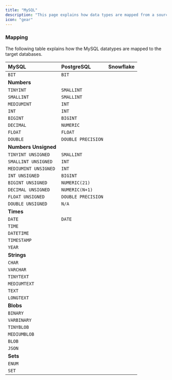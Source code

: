 ```yaml
---
title: "MySQL"
description: "This page explains how data types are mapped from a source MySQL database to target databases. Please visit the [MySQL Data Types Documentation](https://dev.mysql.com/doc/refman/8.4/en/data-types.html) to get a primer on the various MySQL datatypes. "
icon: "gear"
---
```


### Mapping

The following table explains how the MySQL datatypes are mapped to the target databases.

| MySQL                | PostgreSQL | Snowflake |
| :------------------- | :--------- | :-------- |
| `BIT`                |`BIT`       |           |
|**Numbers**           |            |           |
| `TINYINT`            |`SMALLINT`            |           |
| `SMALLINT`           |`SMALLINT`            |           |
| `MEDIUMINT`          |`INT`            |           |
| `INT`                |`INT`            |           |
| `BIGINT`             | `BIGINT`           |           |
| `DECIMAL`            | `NUMERIC`           |           |
| `FLOAT`              | `FLOAT`           |           |
| `DOUBLE`             | `DOUBLE PRECISION`           |           |
|**Numbers Unsigned**  |            |           |
| `TINYINT UNSIGNED`   | `SMALLINT`           |           |
| `SMALLINT UNSIGNED`  | `INT`          |           |
| `MEDIUMINT UNSIGNED` | `INT`           |           |
| `INT UNSIGNED`       | `BIGINT`           |           |
| `BIGINT UNSIGNED`    | `NUMERIC(21)`          |           |
| `DECIMAL UNSIGNED`   | `NUMERIC(N+1)`           |           |
| `FLOAT UNSIGNED`     | `DOUBLE PRECISION`           |           |
| `DOUBLE UNSIGNED`    | `N/A`           |           |
|**Times**             |            |           |
| `DATE`               |  `DATE`          |           |
| `TIME`               |            |           |
| `DATETIME`           |            |           |
| `TIMESTAMP`          |            |           |
| `YEAR`               |            |           |
|**Strings**           |            |           |
| `CHAR`               |            |           |
| `VARCHAR`            |            |           |
| `TINYTEXT`           |            |           |
| `MEDIUMTEXT`         |            |           |
| `TEXT`               |            |           |
| `LONGTEXT`           |            |           |
|**Blobs**             |            |           |
| `BINARY`             |            |           |
| `VARBINARY`          |            |           |
| `TINYBLOB`           |            |           |
| `MEDIUMBLOB`         |            |           |
| `BLOB`               |            |           |
| `JSON`               |            |           |
|**Sets**              |            |           |
| `ENUM`               |            |           |
| `SET`                |            |           |